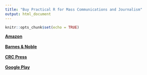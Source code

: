 ```yaml
---
title: "Buy Practical R for Mass Communications and Journalism"
output: html_document
---
```


```r
knitr::opts_chunk$set(echo = TRUE)
```

**[Amazon](https://www.amazon.com/Practical-Mass-Communication-Journalism-Chapman/dp/1138726915/)** <br /><br />
**[Barnes & Noble](https://www.barnesandnoble.com/w/practical-r-for-mass-communication-and-journalism-sharon-machlis/1129214032?ean=9781138726918)** <br /><br />
**[CRC Press](https://www.crcpress.com/Practical-R-for-Mass-Communication-and-Journalism/Machlis/p/book/9781138726918)** <br /><br />
**[Google Play](https://play.google.com/store/books/details/Sharon_Machlis_Practical_R_for_Mass_Communication?id=KPqADwAAQBAJ)** <br /><br />

